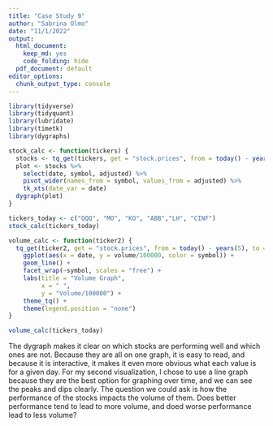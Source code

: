 ```yaml
---
title: "Case Study 9"
author: "Sabrina Olmo"
date: "11/1/2022"
output:
  html_document:
    keep_md: yes
    code_folding: hide
  pdf_document: default
editor_options:
  chunk_output_type: console
---
```


```r
library(tidyverse)
library(tidyquant)
library(lubridate)
library(timetk)
library(dygraphs)
```

```r
stock_calc <- function(tickers) {
  stocks <- tq_get(tickers, get = "stock.prices", from = today() - years(5), to = today())
  plot <- stocks %>%
    select(date, symbol, adjusted) %>%
    pivot_wider(names_from = symbol, values_from = adjusted) %>%
    tk_xts(date_var = date)
  dygraph(plot)
}

tickers_today <- c("QQQ", "MO", "KO", "ABB","LH", "CINF")
stock_calc(tickers_today)
```

```r
volume_calc <- function(ticker2) {
  tq_get(ticker2, get = "stock.prices", from = today() - years(5), to = today()) %>%
    ggplot(aes(x = date, y = volume/100000, color = symbol)) +
    geom_line() +
    facet_wrap(~symbol, scales = "free") + 
    labs(title = "Volume Graph", 
         x = " ",
         y = "Volume/100000") +
    theme_tq() +
    theme(legend.position = "none")
}

volume_calc(tickers_today) 
```
The dygraph makes it clear on which stocks are performing well and which ones are not. Because they are all on one graph, it is easy to read, and because it is interactive, it makes it even more obvious what each value is for a given day. For my second visualization, I chose to use a line graph because they are the best option for graphing over time, and we can see the peaks and dips clearly. The question we could ask is how the performance of the stocks impacts the volume of them. Does better performance tend to lead to more volume, and doed worse performance lead to less volume?